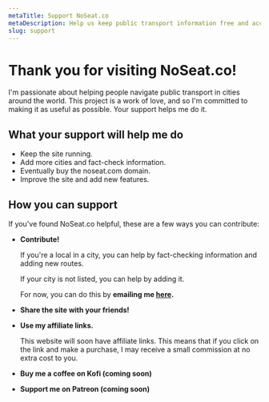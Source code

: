 ```yaml
---
metaTitle: Support NoSeat.co
metaDescription: Help us keep public transport information free and accessible
slug: support
---
```


# Thank you for visiting NoSeat.co!
I'm passionate about helping people navigate public transport in cities around the world. This project is a work of love, and so I'm committed to making it as useful as possible. Your support helps me do it.

## What your support will help me do
- Keep the site running.
- Add more cities and fact-check information.
- Eventually buy the noseat.com domain.
- Improve the site and add new features.


## How you can support
If you've found NoSeat.co helpful, these are a few ways you can contribute:
- **Contribute!**

    If you're a local in a city, you can help by fact-checking information and adding new routes.
    
    If your city is not listed, you can help by adding it. 

    For now, you can do this by **emailing me [here](mailto:gastonrieder@gmail.com).**
    
- **Share the site with your friends!**
- **Use my affiliate links.**

    This website will soon have affiliate links. This means that if you click on the link and make a purchase, I may receive a small commission at no extra cost to you.

- **Buy me a coffee on Kofi (coming soon)**
- **Support me on Patreon (coming soon)**